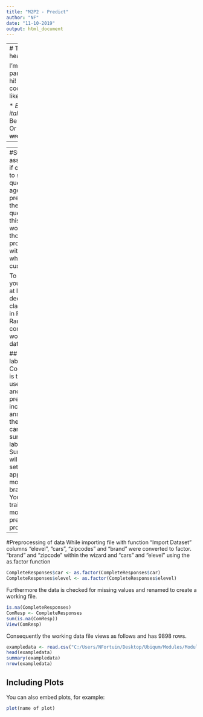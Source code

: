 ```yaml
---
title: "M2P2 - Predict"
author: "NF"
date: "11-10-2019"
output: html_document
---
```


---
# This is a header

I'm a paragraph, hi! I can do cool thinks like:

* *Be in italics*
* Be **Bold**
* Or be ~~wrong~~
---

---
#Summary
## assignment
Investigate if customer responses to some survey questions (e.g. income, age, etc.) enable us to predict the answer to the brand preference question. If we can do this with confidence, I would like you to make those predictions and provide the sales team with a complete view of what brand our customers prefer.

To do this, I would like you to run and optimize at least two different decision tree classification methods in R - C5.0 and RandomForest - and compare which one works better for this data set.

## data sets used
File labeled CompleteResponses.csv is the data set you will use to train your model and build your predictive model. It includes 10,000 fully-answered surveys and the key to the survey can be found in survey_key.csv . The file labeled SurveyIncomplete.csv will be your main test set (the data you will apply your optimized model to predict the brand preference). You'll be applying your trained and tested model to this data to prepare the model for production.
---

#Preprocessing of data
While importing file with function "Import Dataset" columns "elevel", "cars", "zipcodes" and "brand" were converted to factor. "brand" and "zipcode" within the wizard and "cars" and "elevel" using the as.factor function

```r
CompleteResponses$car <- as.factor(CompleteResponses$car)
CompleteResponses$elevel <- as.factor(CompleteResponses$elevel)
```

Furthermore the data is checked for missing values and renamed to create a working file.
```r
is.na(CompleteResponses)
ComResp <- CompleteResponses
sum(is.na(ComResp))
View(ComResp)
```
Consequently the working data file views as follows and has 9898 rows.
```r
exampledata <- read.csv("C:/Users/NFortuin/Desktop/Ubiqum/Modules/Module 2/M2P2 Predict/M2P2 - Predict/CompleteResponses.csv")
head(exampledata)
summary(exampledata)
nrow(exampledata)
```



## Including Plots

You can also embed plots, for example:

```r
plot(name of plot)
```
